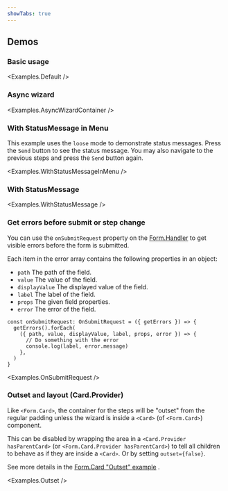 ```yaml
---
showTabs: true
---
```



## Demos

### Basic usage

<Examples.Default />

### Async wizard

<Examples.AsyncWizardContainer />

### With StatusMessage in Menu

This example uses the `loose` mode to demonstrate status messages. Press the `Send` button to see the status message. You may also navigate to the previous steps and press the `Send` button again.

<Examples.WithStatusMessageInMenu />

### With StatusMessage

<Examples.WithStatusMessage />

### Get errors before submit or step change

You can use the `onSubmitRequest` property on the [Form.Handler](/uilib/extensions/forms/Form/Handler/) to get visible errors before the form is submitted.

Each item in the error array contains the following properties in an object:

- `path` The path of the field.
- `value` The value of the field.
- `displayValue` The displayed value of the field.
- `label` The label of the field.
- `props` The given field properties.
- `error` The error of the field.

```tsx
const onSubmitRequest: OnSubmitRequest = ({ getErrors }) => {
  getErrors().forEach(
    ({ path, value, displayValue, label, props, error }) => {
      // Do something with the error
      console.log(label, error.message)
    },
  )
}
```

<Examples.OnSubmitRequest />

### Outset and layout (Card.Provider)

Like `<Form.Card>`, the container for the steps will be "outset" from the regular padding unless the wizard is
inside a `<Card>` (of `<Form.Card>`) component.

This can be disabled by wrapping the area in a `<Card.Provider hasParentCard>` (or `<Form.Card.Provider hasParentCard>`) to tell all children
to behave as if they are inside a `<Card>`. Or by setting `outset={false}`.

See more details in the [Form.Card "Outset" example](/uilib/extensions/forms/Form/Card/#outset) .

<Examples.Outset />

